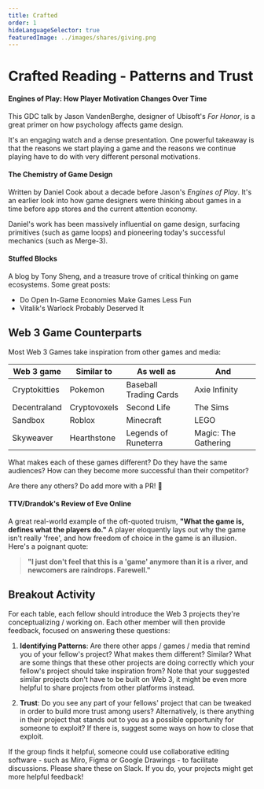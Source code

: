 ```yaml
---
title: Crafted
order: 1
hideLanguageSelector: true
featuredImage: ../images/shares/giving.png
---
```


# Crafted Reading - Patterns and Trust

<List>

<Link to="https://www.gdcvault.com/play/1023329/Engines-of-Play-How-Player">

#### Engines of Play: How Player Motivation Changes Over Time

This GDC talk by <Link to="https://twitter.com/the_darklorde">Jason VandenBerghe</Link>, designer of Ubisoft's _For Honor_, is a great primer on how psychology affects game design. 

It's an engaging watch and a dense presentation. One powerful takeaway is that the reasons we start playing a game and the reasons we continue playing have to do with very different personal motivations.

</Link>

<Link to="https://www.gamasutra.com/view/feature/129948/the_chemistry_of_game_design.php?page=1">

#### The Chemistry of Game Design

Written by <Link to="https://twitter.com/danctheduck">Daniel Cook</Link> about a decade before Jason's _Engines of Play_. It's an earlier look into how game designers were thinking about games in a time before app stores and the current attention economy. 

Daniel's work has been massively influential on game design, surfacing primitives (such as game loops) and pioneering today's successful mechanics (such as Merge-3).

</Link>

<Link to="https://tonysheng.substack.com/">

#### Stuffed Blocks

A blog by Tony Sheng, and a treasure trove of critical thinking on game ecosystems. Some great posts: 

<Box>

* <Link to="https://tonysheng.substack.com/p/game-economies">Do Open In-Game Economies Make Games Less Fun</Link>
* <Link to="https://tonysheng.substack.com/p/vitaliks-warlock-probably-deserved">Vitalik's Warlock Probably Deserved It</Link>

</Box>

</Link>

</List>

## Web 3 Game Counterparts

Most Web 3 Games take inspiration from other games and media:

Web 3 game | Similar to  | As well as | And |
----- | --------        | -------      |  ----- |
Cryptokitties | Pokemon | Baseball Trading Cards | Axie Infinity
Decentraland | Cryptovoxels | Second Life | The Sims
Sandbox | Roblox | Minecraft | LEGO
Skyweaver | Hearthstone | Legends of Runeterra | Magic: The Gathering

What makes each of these games different? Do they have the same audiences? How can they become more successful than their competitor?

Are there any others? Do add more with a PR! 📝

<List>

<Link to="https://steamcommunity.com/profiles/76561198024087514/recommended/8500/">

#### TTV/Drandok's Review of Eve Online

A great real-world example of the oft-quoted truism, **"What the game is, defines what the players do."** A player eloquently lays out why the game isn't really 'free', and how freedom of choice in the game is an illusion. Here's a poignant quote: 

> **"I just don't feel that this is a 'game' anymore than it is a river, and newcomers are raindrops. Farewell."**

</Link>

</List>

## Breakout Activity

For each table, each fellow should introduce the Web 3 projects they're conceptualizing / working on. Each other member will then provide feedback, focused on answering these questions: 

1. **Identifying Patterns**: Are there other apps / games / media that remind you of your fellow's project? What makes them different? Similar? What are some things that these other projects are doing correctly which your fellow's project should take inspiration from? Note that your suggested similar projects don't have to be built on Web 3, it might be even more helpful to share projects from other platforms instead.

2. **Trust**: Do you see any part of your fellows' project that can be tweaked in order to build more trust among users? Alternatively, is there anything in their project that stands out to you as a possible opportunity for someone to exploit? If there is, suggest some ways on how to close that exploit.

If the group finds it helpful, someone could use collaborative editing software - such as Miro, Figma or Google Drawings - to facilitate discussions. Please share these on Slack. If you do, your projects might get more helpful feedback!